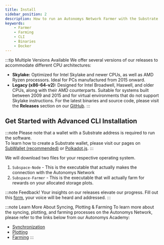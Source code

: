 ```yaml
---
title: Install
sidebar_position: 2
description: How to run an Autonomys Network Farmer with the Substrate CLI
keywords:
    - Farmer
    - Farming
    - CLI
    - Binaries
    - Docker
---
```



:::tip Multiple Versions Available
We offer several versions of our releases to accommodate different CPU architectures:
- **Skylake:** Optimized for Intel Skylake and newer CPUs, as well as AMD Ryzen processors. Ideal for PCs manufactured from 2015 onward.
- **Legacy (x86-64-v2):** Designed for Intel Broadwell, Haswell, and older CPUs, along with their AMD counterparts. Suitable for systems built between 2009 and 2015 and for virtual environments that do not support Skylake instructions.
For the latest binaries and source code, please visit the **Releases** section on our [GitHub](https://github.com/autonomys/subspace/releases).
:::


## Get Started with Advanced CLI Installation

:::note
Please note that a wallet with a Substrate address is required to run the software.<br />
To learn how to create a Substrate wallet, please visit our pages on [SubWallet (recommended)](docs/farming-&-staking/wallets/subwallet.md) or [Polkadot.js](docs/farming-&-staking/wallets/polkadot.md).
:::

We will download two files for your respective operating system.
1. `Subspace-Node` - This is the executable that actually makes the connection with the Autonomys Network
2. `Subspace-Farmer` - This is the executable that will actually farm for rewards on your allocated storage plots.

<Tabs groupId="OS">

<TabItem value="windows" label="🖼️ Windows" default>
<WindowsPage />
</TabItem>

<TabItem value="macos" label="🍎 macOS" default>
<MacOSPage />
</TabItem>

<TabItem value="linux" label="🐧 Ubuntu">
<LinuxPage />
</TabItem>

<TabItem value="docker" label="🐋 Docker" default>
<DockerPage />
</TabItem>

<TabItem value="systemd_service" label="🤖 Service (Linux)">
<SystemDPage />
</TabItem>

<TabItem value="source" label="⚙️ Build from Source" >
<SourcePage />
</TabItem>
</Tabs>

:::note Feedback!
Your insights on our releases elevate our progress. Fill out this [form](https://autonomys.typeform.com/to/tRe4Z0uI), your voice will be heard and addressed.
:::

:::note Learn More About Syncing, Plotting & Farming
To learn more about the syncing, plotting, and farming processes on the Autonomys Network, please refer to the links below from our Autonomys Academy:
- [Synchronization](https://academy.autonomys.xyz/subspace-protocol/network-architecture/networking-protocols#synchronization)
- [Plotting](https://academy.autonomys.xyz/subspace-protocol/consensus/proof-of-archival-storage/plotting)
- [Farming](https://academy.autonomys.xyz/subspace-protocol/consensus/proof-of-archival-storage/farming)
:::
